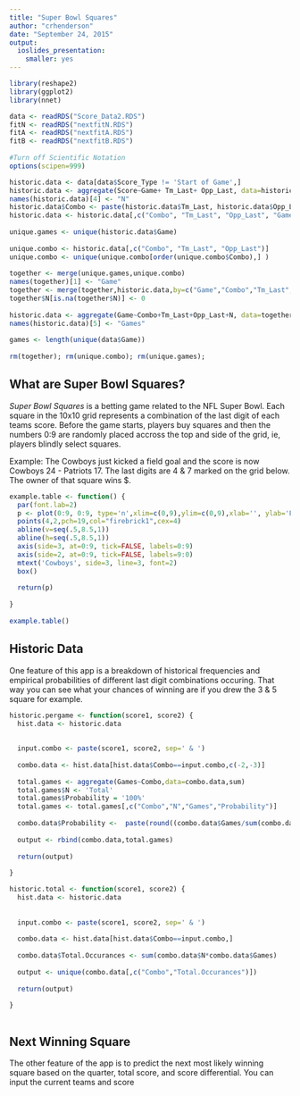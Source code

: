 ```yaml
---
title: "Super Bowl Squares"
author: "crhenderson"
date: "September 24, 2015"
output:
  ioslides_presentation:
    smaller: yes
---
```

 
```r
library(reshape2)
library(ggplot2)
library(nnet)
```
 
 
```r
data <- readRDS("Score_Data2.RDS")
fitN <- readRDS("nextfitN.RDS")
fitA <- readRDS("nextfitA.RDS")
fitB <- readRDS("nextfitB.RDS")
 
#Turn off Scientific Notation
options(scipen=999)
```
 
 
```r
historic.data <- data[data$Score_Type != 'Start of Game',]
historic.data <- aggregate(Score~Game+ Tm_Last+ Opp_Last, data=historic.data,length)
names(historic.data)[4] <- "N"
historic.data$Combo <- paste(historic.data$Tm_Last, historic.data$Opp_Last, sep=' & ')
historic.data <- historic.data[,c("Combo", "Tm_Last", "Opp_Last", "Game", "N")]
 
unique.games <- unique(historic.data$Game)
 
unique.combo <- historic.data[,c("Combo", "Tm_Last", "Opp_Last")]
unique.combo <- unique(unique.combo[order(unique.combo$Combo),] )
 
together <- merge(unique.games,unique.combo)
names(together)[1] <- "Game"
together <- merge(together,historic.data,by=c("Game","Combo","Tm_Last","Opp_Last"),all.x=T)
together$N[is.na(together$N)] <- 0
 
historic.data <- aggregate(Game~Combo+Tm_Last+Opp_Last+N, data=together, length)
names(historic.data)[5] <- "Games"
 
games <- length(unique(data$Game))
 
rm(together); rm(unique.combo); rm(unique.games);
```
 
 
## What are **Super Bowl Squares**?
*Super Bowl Squares* is a betting game related to the NFL Super Bowl.  Each square in the 10x10 grid represents a combination of the last digit of each teams score.  Before the game starts, players buy squares and then the numbers 0:9 are randomly placed accross the top and side of the grid, ie, players blindly select squares.
 
Example: The Cowboys just kicked a field goal and the score is now Cowboys 24 - Patriots 17.  The last digits are 4 & 7 marked on the grid below.  The owner of that square wins $.
 
```r
example.table <- function() {
  par(font.lab=2)
  p <- plot(0:9, 0:9, type='n',xlim=c(0,9),ylim=c(0,9),xlab='', ylab='Patriots', axes=FALSE)
  points(4,2,pch=19,col="firebrick1",cex=4)
  abline(v=seq(.5,8.5,1))
  abline(h=seq(.5,8.5,1))
  axis(side=3, at=0:9, tick=FALSE, labels=0:9)
  axis(side=2, at=0:9, tick=FALSE, labels=9:0)
  mtext('Cowboys', side=3, line=3, font=2)
  box()
 
  return(p) 
  
}
 
example.table()
```
 
## Historic Data
One feature of this app is a breakdown of historical frequencies and empirical probabilities of different last digit combinations occuring.  That way you can see what your chances of winning are if you drew the 3 & 5 square for example.
 
```r
historic.pergame <- function(score1, score2) {
  hist.data <- historic.data
 
  
  input.combo <- paste(score1, score2, sep=' & ')
 
  combo.data <- hist.data[hist.data$Combo==input.combo,c(-2,-3)]
 
  total.games <- aggregate(Games~Combo,data=combo.data,sum)
  total.games$N <- 'Total'
  total.games$Probability = '100%'
  total.games <- total.games[,c("Combo","N","Games","Probability")]
 
  combo.data$Probability <-  paste(round((combo.data$Games/sum(combo.data$Games)*100),1),'%',sep='')
   
  output <- rbind(combo.data,total.games)
 
  return(output)
 
}  
```
 
```r
historic.total <- function(score1, score2) {
  hist.data <- historic.data
 
  
  input.combo <- paste(score1, score2, sep=' & ')
 
  combo.data <- hist.data[hist.data$Combo==input.combo,]
 
  combo.data$Total.Occurances <- sum(combo.data$N*combo.data$Games)
 
  output <- unique(combo.data[,c("Combo","Total.Occurances")])
 
  return(output)
 
} 
 
```
 
 
 
 
 
## Next Winning Square
The other feature of the app is to predict the next most likely winning square based on the quarter, total score, and score differential.  You can input the current teams and score
 